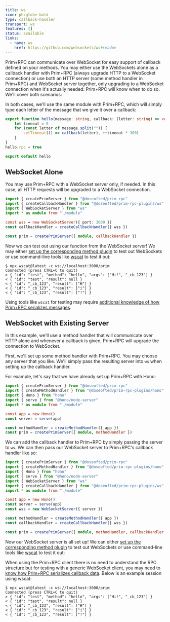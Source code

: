 ```yaml
---
title: ws
icon: ph:globe-bold
type: callback-handler
transport: ws
features: []
status: available
links:
  - name: ws
    href: https://github.com/websockets/ws#readme
---
```



Prim+RPC can communicate over WebSocket for easy support of callback defined on your methods. You may either use the
WebSockets alone as a callback handler with Prim+RPC (always upgrade HTTP to a WebSocket connection) or use both an HTTP
server (some method handler in Prim+RPC) and WebSocket server together, only upgrading to a WebSocket connection when
it's actually needed: Prim+RPC will know when to do so. We'll cover both scenarios:

In both cases, we'll use the same module with Prim+RPC, which will simply type each letter of the message that we give
it over a callback:

<CodeFile filename="module.ts">

```typescript
export function hello(message: string, callback: (letter: string) => void) {
	let timeout = 0
	for (const letter of message.split("")) {
		setTimeout(() => callback(letter), ++timeout * 300)
	}
}
hello.rpc = true

export default hello
```

</CodeFile>

## WebSocket Alone

You may use Prim+RPC with a WebSocket server only, if needed. In this case, all HTTP requests will be upgraded to a
WebSocket connection.

<CodeFile filename="index.ts">

```typescript
import { createPrimServer } from "@doseofted/prim-rpc"
import { createCallbackHandler } from "@doseofted/prim-rpc-plugins/ws"
import { WebSocketServer } from "ws"
import * as module from "./module"

const wss = new WebSocketServer({ port: 3000 })
const callbackHandler = createCallbackHandler({ wss })

const prim = createPrimServer({ module, callbackHandler })
```

</CodeFile>

Now we can test out using our function from the WebSocket server! We may either
[set up the corresponding method plugin](/docs/reference/plugins/client/browser-websocket) to test out WebSockets or use
command-line tools like [wscat](https://github.com/websockets/wscat#readme) to test it out:

<CodeFile>

```console
$ npx wscat@latest -c ws://localhost:3000/prim
Connected (press CTRL+C to quit)
> { "id": "test", "method": "hello", "args": ["Hi!", "_cb_123"] }
< { "id": "test", "result": null }
< { "id": "_cb_123", "result": ["H"] }
< { "id": "_cb_123", "result": ["i"] }
< { "id": "_cb_123", "result": ["!"] }
```

</CodeFile>

Using tools like `wscat` for testing may require
[additional knowledge of how Prim+RPC serializes messages](/docs/reference/structure).

## WebSocket with Existing Server

In this example, we'll use a method handler that will communicate over HTTP alone and whenever a callback is given,
Prim+RPC will upgrade the connection to WebSocket.

First, we'll set up some method handler with Prim+RPC. You may choose any server that you like. We'll simply pass the
resulting server into `ws` when setting up the callback handler.

For example, let's say that we have already set up Prim+RPC with Hono:

<CodeFile filename="index.ts">

```typescript
import { createPrimServer } from "@doseofted/prim-rpc"
import { createMethodHandler } from "@doseofted/prim-rpc-plugins/hono"
import { Hono } from "hono"
import { serve } from "@hono/node-server"
import * as module from "./module"

const app = new Hono()
const server = serve(app)

const methodHandler = createMethodHandler({ app })
const prim = createPrimServer({ module, methodHandler })
```

</CodeFile>

We can add the callback handler to Prim+RPC by simply passing the server to `ws`. We can then pass our WebSocket server
to Prim+RPC's callback handler like so:

<CodeFile filename="index.ts">

```typescript {5-6,11,14} /callbackHandler/2
import { createPrimServer } from "@doseofted/prim-rpc"
import { createMethodHandler } from "@doseofted/prim-rpc-plugins/hono"
import { Hono } from "hono"
import { serve } from "@hono/node-server"
import { WebSocketServer } from "ws"
import { createCallbackHandler } from "@doseofted/prim-rpc-plugins/ws"
import * as module from "./module"

const app = new Hono()
const server = serve(app)
const wss = new WebSocketServer({ server })

const methodHandler = createMethodHandler({ app })
const callbackHandler = createCallbackHandler({ wss })

const prim = createPrimServer({ module, methodHandler, callbackHandler })
```

</CodeFile>

Now our WebSocket server is all set up! We can either
[set up the corresponding method plugin](/docs/reference/plugins/client/browser-websocket) to test out WebSockets or use
command-line tools like [wscat](https://github.com/websockets/wscat#readme) to test it out:

When using the Prim+RPC client there is no need to understand the RPC structure but for testing with a generic WebSocket
client, you may need to [know how Prim+RPC serializes callback data](/docs/reference/structure). Below is an example
session using wscat:

<CodeFile>

```console
$ npx wscat@latest -c ws://localhost:3000/prim
Connected (press CTRL+C to quit)
> { "id": "test", "method": "hello", "args": ["Hi!", "_cb_123"] }
< { "id": "test", "result": null }
< { "id": "_cb_123", "result": ["H"] }
< { "id": "_cb_123", "result": ["i"] }
< { "id": "_cb_123", "result": ["!"] }
```

</CodeFile>
